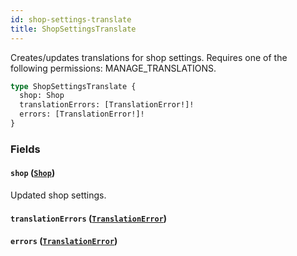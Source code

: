 ```yaml
---
id: shop-settings-translate
title: ShopSettingsTranslate
---
```


Creates/updates translations for shop settings. Requires one of the following permissions: MANAGE_TRANSLATIONS.

```graphql
type ShopSettingsTranslate {
  shop: Shop
  translationErrors: [TranslationError!]!
  errors: [TranslationError!]!
}
```

### Fields

#### `shop` ([`Shop`](../../../developer/api-reference/objects/shop))

Updated shop settings.

#### `translationErrors` ([`TranslationError`](../../../developer/api-reference/objects/translation-error))

#### `errors` ([`TranslationError`](../../../developer/api-reference/objects/translation-error))
